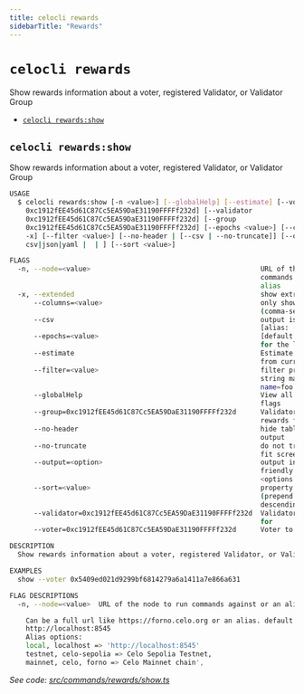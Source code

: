 ```yaml
---
title: celocli rewards
sidebarTitle: "Rewards"
---
```


`celocli rewards`
=================

Show rewards information about a voter, registered Validator, or Validator Group

* [`celocli rewards:show`](#celocli-rewardsshow)

## `celocli rewards:show`

Show rewards information about a voter, registered Validator, or Validator Group

```sh
USAGE
  $ celocli rewards:show [-n <value>] [--globalHelp] [--estimate] [--voter
    0xc1912fEE45d61C87Cc5EA59DaE31190FFFFf232d] [--validator
    0xc1912fEE45d61C87Cc5EA59DaE31190FFFFf232d] [--group
    0xc1912fEE45d61C87Cc5EA59DaE31190FFFFf232d] [--epochs <value>] [--columns <value> |
    -x] [--filter <value>] [--no-header | [--csv | --no-truncate]] [--output
    csv|json|yaml |  | ] [--sort <value>]

FLAGS
  -n, --node=<value>                                          URL of the node to run
                                                              commands against or an
                                                              alias
  -x, --extended                                              show extra columns
      --columns=<value>                                       only show provided columns
                                                              (comma-separated)
      --csv                                                   output is csv format
                                                              [alias: --output=csv]
      --epochs=<value>                                        [default: 1] Show results
                                                              for the last N epochs
      --estimate                                              Estimate voter rewards
                                                              from current votes
      --filter=<value>                                        filter property by partial
                                                              string matching, ex:
                                                              name=foo
      --globalHelp                                            View all available global
                                                              flags
      --group=0xc1912fEE45d61C87Cc5EA59DaE31190FFFFf232d      Validator Group to show
                                                              rewards for
      --no-header                                             hide table header from
                                                              output
      --no-truncate                                           do not truncate output to
                                                              fit screen
      --output=<option>                                       output in a more machine
                                                              friendly format
                                                              <options: csv|json|yaml>
      --sort=<value>                                          property to sort by
                                                              (prepend '-' for
                                                              descending)
      --validator=0xc1912fEE45d61C87Cc5EA59DaE31190FFFFf232d  Validator to show rewards
                                                              for
      --voter=0xc1912fEE45d61C87Cc5EA59DaE31190FFFFf232d      Voter to show rewards for

DESCRIPTION
  Show rewards information about a voter, registered Validator, or Validator Group

EXAMPLES
  show --voter 0x5409ed021d9299bf6814279a6a1411a7e866a631

FLAG DESCRIPTIONS
  -n, --node=<value>  URL of the node to run commands against or an alias

    Can be a full url like https://forno.celo.org or an alias. default:
    http://localhost:8545
    Alias options:
    local, localhost => 'http://localhost:8545'
    testnet, celo-sepolia => Celo Sepolia Testnet,
    mainnet, celo, forno => Celo Mainnet chain',
```

_See code: [src/commands/rewards/show.ts](https://github.com/celo-org/developer-tooling/tree/%40celo/celocli%408.0.1/packages/cli/src/commands/rewards/show.ts)_
